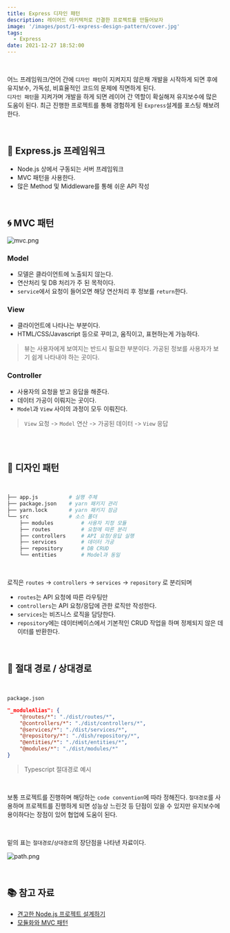 ```yaml
---
title: Express 디자인 패턴
description: 레이어드 아키텍처로 간결한 프로젝트를 만들어보자
image: '/images/post/1-express-design-pattern/cover.jpg'
tags:
  - Express
date: 2021-12-27 18:52:00
---
```


<br />

어느 프레임워크/언어 간에 `디자인 패턴`이 지켜지지 않은채 개발을 시작하게 되면 후에 유지보수, 가독성, 비효율적인 코드의 문제에 직면하게 된다.<br />
`디자인 패턴`을 지켜가며 개발을 하게 되면 레이어 간 역할이 확실해져 유지보수에 많은 도움이 된다. 최근 진행한 프로젝트를 통해 경험하게 된 `Express`설계를 포스팅 해보려 한다.

<br />

## 🚀 Express.js 프레임워크

- Node.js 상에서 구동되는 서버 프레임워크
- MVC 패턴을 사용한다.
- 많은 Method 및 Middleware를 통해 쉬운 API 작성

<br />

## 🌀 MVC 패턴

![mvc.png](/images/post/1-express-design-pattern/mvc.png)

### Model

- 모델은 클라이언트에 노출되지 않는다.
- 연산처리 및 DB 처리가 주 된 목적이다.
- `service`에서 요청이 들어오면 해당 연산처리 후 정보를 `return`한다.

### View

- 클라이언트에 나타나는 부분이다.
- HTML/CSS/Javascript 등으로 꾸미고, 움직이고, 표현하는게 가능하다.

> 뷰는 사용자에게 보여지는 반드시 필요한 부분이다. 가공된 정보를 사용자가 보기 쉽게 나타내야 하는 곳이다.

### Controller

- 사용자의 요청을 받고 응답을 해준다.
- 데이터 가공이 이뤄지는 곳이다.
- `Model`과 `View` 사이의 과정이 모두 이뤄진다.

> `View` 요청 -> `Model` 연산 -> 가공된 데이터 -> `View` 응답

<br />
<br />

## 🎨 디자인 패턴

<br />

```bash
├── app.js          # 실행 주체
├── package.json    # yarn 패키지 관리
├── yarn.lock       # yarn 패키지 잠금
└── src             # 소스 폴더
    ├── modules         # 사용자 지정 모듈
    ├── routes          # 요청에 따른 분리
    ├── controllers     # API 요청/응답 실행
    ├── services        # 데이터 가공
    ├── repository      # DB CRUD
    └── entities        # Model과 동일
```

<br />

로직은 `routes` -> `controllers` -> `services` -> `repository` 로 분리되며<br/>

- `routes`는 API 요청에 따른 라우팅만
- `controllers`는 API 요청/응답에 관한 로직만 작성한다.
- `services`는 비즈니스 로직을 담당한다.
- `repository`에는 데이터베이스에서 기본적인 CRUD 작업을 하며 정제되지 않은 데이터를 반환한다.

<br />

## 🚧 절대 경로 / 상대경로

<br />

`package.json`

```json
"_moduleAlias": {
    "@routes/*": "./dist/routes/*",
    "@controllers/*": "./dist/controllers/*",
    "@services/*": "./dist/services/*",
    "@repository/*": "./dish/repository/*",
    "@entities/*": "./dist/entities/*",
    "@modules/*": "./dist/modules/*"
}
```

> Typescript 절대경로 예시

<br />

보통 프로젝트를 진행하며 해당하는 `code convention`에 따라 정해진다.
`절대경로`를 사용하며 프로젝트를 진행하게 되면 성능상 느린것 등 단점이 있을 수 있지만 유지보수에 용이하다는 장점이 있어 협업에 도움이 된다.

<br />

밑의 표는 `절대경로`/`상대경로`의 장단점을 나타낸 자료이다.<br/>

![path.png](/images/post/1-express-design-pattern/path.png)

<br />

## 📚 참고 자료

- [견고한 Node.js 프로젝트 설계하기](https://softwareontheroad.com/ideal-nodejs-project-structure)
- [모듈화와 MVC 패턴](https://velog.io/@jinybear/TIL-6.-%EB%AA%A8%EB%93%88%ED%99%94%EC%99%80-MVC-%ED%8C%A8%ED%84%B4-1)

<br />
